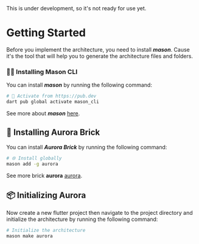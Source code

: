 
<Callout type="warning" emoji="⚠️">
  This is under development, so it's not ready for use yet.
</Callout>

# Getting Started

Before you implement the architecture, you need to install **_mason_**. Cause it's the tool that will help you to generate the architecture files and folders.

### 🧑‍💻 Installing Mason CLI

You can install **_mason_** by running the following command:

```bash
# 🎯 Activate from https://pub.dev
dart pub global activate mason_cli
```

See more about **_mason_** [here](https://docs.brickhub.dev/).

## 🧱 Installing Aurora Brick

You can install **_Aurora Brick_** by running the following command:

```bash
# 🌐 Install globally
mason add -g aurora
```

See more brick **aurora** [aurora](https://brickhub.dev/bricks/aurora).

## 📦 Initializing Aurora

Now create a new flutter project then navigate to the project directory and initialize the architecture by running the following command:

```bash
# Initialize the architecture
mason make aurora
```
